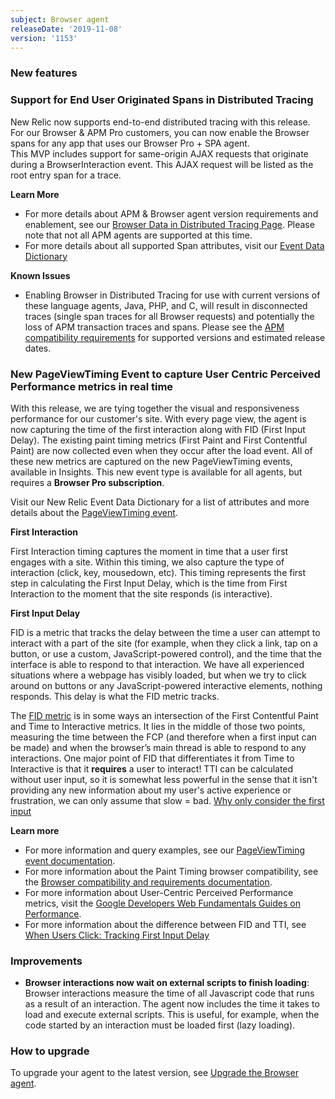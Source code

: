 ```yaml
---
subject: Browser agent
releaseDate: '2019-11-08'
version: '1153'
---
```


### New features

### **Support for End User Originated Spans in Distributed Tracing**

New Relic now supports end-to-end distributed tracing with this release. For our Browser & APM Pro customers, you can now enable the Browser spans for any app that uses our Browser Pro + SPA agent.  
This MVP includes support for same-origin AJAX requests that originate during a BrowserInteraction event. This AJAX request will be listed as the root entry span for a trace.

**Learn More**

* For more details about APM & Browser agent version requirements and enablement, see our [Browser Data in Distributed Tracing Page](https://docs.newrelic.com/docs/browser/new-relic-browser/browser-pro-features/browser-data-distributed-tracing). Please note that not all APM agents are supported at this time.
* For more details about all supported Span attributes, visit our [Event Data Dictionary](https://docs.newrelic.com/attribute-dictionary?attribute_name=&events_tids%5B%5D=8337)

**Known Issues**

* Enabling Browser in Distributed Tracing for use with current versions of these language agents, Java, PHP, and C, will result in disconnected traces (single span traces for all Browser requests) and potentially the loss of APM transaction traces and spans. Please see the [APM compatibility requirements](https://docs.newrelic.com/docs/browser/new-relic-browser/browser-pro-features/browser-data-distributed-tracing#requirements) for supported versions and estimated release dates.

### **New PageViewTiming Event to capture User Centric Perceived Performance metrics in real time**

With this release, we are tying together the visual and responsiveness performance for our customer's site. With every page view, the agent is now capturing the time of the first interaction along with FID (First Input Delay). The existing paint timing metrics (First Paint and First Contentful Paint) are now collected even when they occur after the load event. All of these new metrics are captured on the new PageViewTiming events, available in Insights. This new event type is available for all agents, but requires a **Browser Pro subscription**.

Visit our New Relic Event Data Dictionary for a list of attributes and more details about the [PageViewTiming event](https://docs.newrelic.com/attribute-dictionary/pageview?attribute_name=&events_tids%5B%5D=10061).

**First Interaction**

First Interaction timing captures the moment in time that a user first engages with a site. Within this timing, we also capture the type of interaction (click, key, mousedown, etc). This timing represents the first step in calculating the First Input Delay, which is the time from First Interaction to the moment that the site responds (is interactive).

**First Input Delay**

FID is a metric that tracks the delay between the time a user can attempt to interact with a part of the site (for example, when they click a link, tap on a button, or use a custom, JavaScript-powered control), and the time that the interface is able to respond to that interaction. We have all experienced situations where a webpage has visibly loaded, but when we try to click around on buttons or any JavaScript-powered interactive elements, nothing responds. This delay is what the FID metric tracks.

The [FID metric](https://developers.google.com/web/updates/2018/05/first-input-delay) is in some ways an intersection of the First Contentful Paint and Time to Interactive metrics. It lies in the middle of those two points, measuring the time between the FCP (and therefore when a first input can be made) and when the browser’s main thread is able to respond to any interactions. One major point of FID that differentiates it from Time to Interactive is that it **requires** a user to interact! TTI can be calculated without user input, so it is somewhat less powerful in the sense that it isn't providing any new information about my user's active experience or frustration, we can only assume that slow = bad. [Why only consider the first input](https://developers.google.com/web/updates/2018/05/first-input-delay#why_only_consider_the_first_input)

**Learn more**

* For more information and query examples, see our [PageViewTiming event documentation](https://docs.newrelic.com/docs/browser/new-relic-browser/page-load-timing-resources/pageviewtiming-async-or-dynamic-page-details).
* For more information about the Paint Timing browser compatibility, see the [Browser compatibility and requirements documentation](https://docs.newrelic.com/docs/browser/new-relic-browser/getting-started/compatibility-requirements-new-relic-browser).
* For more information about User-Centric Perceived Performance metrics, visit the [Google Developers Web Fundamentals Guides on Performance](https://developers.google.com/web/fundamentals/performance/user-centric-performance-metrics).
* For more information about the difference between FID and TTI, see [When Users Click: Tracking First Input Delay](https://www.afasterweb.com/2018/12/22/when-users-click-tracking-first-input-delay/)

### Improvements

* **Browser interactions now wait on external scripts to finish loading**: Browser interactions measure the time of all Javascript code that runs as a result of an interaction. The agent now includes the time it takes to load and execute external scripts. This is useful, for example, when the code started by an interaction must be loaded first (lazy loading).

### How to upgrade

To upgrade your agent to the latest version, see [Upgrade the Browser agent](https://docs.newrelic.com/docs/browser/new-relic-browser/installation-configuration/upgrade-browser-agent).
